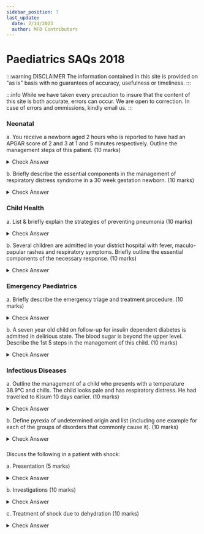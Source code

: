 ```yaml
---
sidebar_position: 7
last_update:
  date: 2/14/2023
  author: MFD Contributors
---
```


# Paediatrics SAQs 2018

:::warning DISCLAIMER
The information contained in this site is provided on "as is" basis with no guarantees of accuracy, usefulness or timeliness.
:::

:::info
While we have taken every precaution to insure that the content of this site is both accurate, errors can occur. We are open to correction. In case of errors and ommissions, kindly email us.
:::

### Neonatal

a. You receive a newborn aged 2 hours who is reported to have had an APGAR score of 2 and 3 at 1 and 5 minutes respectively. Outline the management steps of this patient. (10 marks)

<details>
  <summary>Check Answer</summary>
  APGAR less than 7 requires immediate action.
  <ul>
    <li>Prepare: equipment, room temp, prewarm radiant warmer</li>
    <li>Safety of self & patient</li>
    <li>Stimulate: dry & stimulate the baby with warm towel</li>
    <li>
      Is the baby term? Observe for crying, breathing(not laboured),
      good muscle tone?
    </li>
    <li>
      No to any one, immediate cord cutting, explain to the mother &
      transfer to radiant warmer
    </li>
    <li>
      Check if airway is clear. If secretions are visible, suction to
      clear.
    </li>
    <li>Position: put head to sniffing position</li>
    <li>
      Breathing: Look for chest rise, listen for breath sounds, feel
      for warm air for 5-10 seconds.
    </li>
    <li>
      Is baby breathing? If poor, gasping or no breathing: SHOUT FOR
      HELP! Start ventilation with ROOM AIR ensuring the chest rises
      at 40-60 breaths/min. After 1 min, check heart rate for 5-10
      secs at the umblicus{' '}
    </li>
    <li>
      Is heart rate greater than 60 bpm? If yes, continue ventilation
      for 1 min at 40-60 breaths/min
    </li>
    <li>
      If heart rate is less than 60 bpm, Connect 100% oxygen. Give 1
      EFFECTIVE breath for every 3 chest compressions for 1 min
    </li>
    <li>
      Reassess after ABC after 1 min. (Breathing & Circulation at the
      same time for 5-10secs).{' '}
    </li>
    <li>
      Repeat the cycle till regular breathing (RR greater than 30 bpm)
      + HR greater than 100 bpm where you initiate post-resuscitation
      care:
    </li>
    <ul>
      <li>Give oxygen via NRM & titrate against SpO2 (90-95)%</li>
      <li>IVF/EBM</li>
      <li>Blood sugars 2 after birth</li>
      <li>Keep warm & maintain at 36.5-37.5oC</li>
      <li>Essential newborn care: Vitamin K, TEO, cord care</li>
      <li>Treat infection if indicated</li>
      <li>Family centred care</li>
      <li>Ensure HIV risk is known</li>
    </ul>
  </ul>
</details>

b. Briefly describe the essential components in the management of respiratory distress syndrome in a 30 week gestation newborn. (10 marks)

<details>
  <summary>Check Answer</summary>
  <ul>
    <li>Supportive</li>
    <ul>
      <li>
        Keep warm & maintain neutral thermal environment. Reduces
        oxygen consumption
      </li>
      <li>Airway patency should be ensured for adequate flow</li>
      <li>Breathing: Provide CPAP or use Surfactant</li>
      <li>
        Circulation: Early initiation of feeds & maintence fluids
      </li>
      <li>
        Close monitoring of vitals & blood sugar. Hypotension is
        common in early RDS
      </li>
      <li>Drugs: Antibiotics, Caffeine </li>
    </ul>
    <li>Definitive management</li>
    <ul>
      <li>
        Prophylactic CPAP: 28-30 weeks or 1-1.3kgs. Initiated as soon
        as possible. For the newly born with good cardiac activity and
        breathing spontaneously, not in respiratory distress. Intended
        to avoid ventilation.
      </li>
      <li>
        Rescue CPAP: Above 30 weeks or greater than 1.3kgs. Initiated
        after trial of oxygen therapy. Neonate with increased work of
        breathing and SpO2 less than 90% on nasal prongs at 1L/min
      </li>
    </ul>
  </ul>
  Antenatal Corticosteroids promote fetal lung maturity and should be
  administered 1-7 days before birth or at 24-24 weeks gestation. Use
  of bethamethasone 12mg IM every 24 hrs twice or dexamethasone 6mg IM
  12 hours apart 4 doses. None is superior over the other.
</details>

### Child Health

a. List & briefly explain the strategies of preventing pneumonia (10 marks)

<details>
  <summary>Check Answer</summary>
<p>
Primary Prevention — intervening before health effects occur, through measures such as vaccinations, altering risky behaviours (poor eating habits, tobacco use), and banning substances known to be associated with a disease or health condition.
<ul>
  <li>vaccination, including use of vaccines against infection by Streptococcus pneumoniae and Haemophilus influenzae type b</li>
  <li>exclusive breastfeeding for the first six months of life </li>
  <li>improvement of nutrition and prevention of low birth weight</li>
  <li>control of indoor air pollution and provision of a healthy environment e.g. Cleaning of mould</li>
  <li>Improve ventilation in the house – opening windows and doors</li> 
</ul>
</p>
<p>
Secondary Prevention—screening to identify diseases in the earliest stages, before the onset of signs and symptoms, through measures such as mammography and regular blood pressure testing.
<ul>
  <li>Prevention and management of HIV infection.</li>
  <li>Provision of modified diet such as thickened liquids to people at risk of aspiration</li>
  <li>Tx of non-severe pneumonia - antibiotic tx</li>
</ul>
</p>
<p>
Tertiary Prevention—managing disease post diagnosis to slow or stop disease progression through measures such as chemotherapy, rehabilitation, and screening for complications.
<ul>
  <li>case management of pneumonia in the community, health centres and hospitals</li>
  <li>Tx of severe- O2 therapy; Mechanical ventilation</li>
  <li>Rehabilitation- Coz lungs are damaged teach patients to breath small volumes of air</li>
</ul>
</p>

</details>

b. Several children are admitted in your district hospital with fever, maculo-papular rashes and respiratory symptoms. Briefly outline the essential components of the necessary response. (10 marks)

<details>
  <summary>Check Answer</summary>
<p>Measles outbreak.</p>
<p>a.	Laboratory confirmation of the outbreak. Whenever possible, all suspected measles outbreaks should be confirmed by the laboratory to be due to measles virus infection. Laboratory confirmation involves the presence of measles-specific IgM antibodies</p>
<p>b.	Ensuring adequate clinical management of cases. Administration of vitamin A to children with measles has been shown to decrease both the severity of disease and the case-fatality rate, and WHO recommends that vitamin A be administered to all children with acute measles. One dose (50 000 IU for infants aged less than six months, 100 000 IU for infants aged 6–11 months, and 200 000 IU for children age more than 12 months) should be administered on the day of measles diagnosis, and one dose should be administered the following day. 
Supportive treatment should be provided for all cases, including additional fluids (such as oral rehydration solution) and antipyretics. Antibiotics should be used for cases complicated by otitis media or pneumonia, and nutritional therapy is indicated for children with malnutrition. Many children require four to eight weeks to fully recover their pre-measles nutritional status.
</p>
<p>c.	Intensifying surveillance and notification of suspected cases. At the health-facility level, measles surveillance should be intensified to actively seek additional cases. In this case, the following steps should be taken:
1. Investigate and collect data from each suspected case. Data collected should at minimum include (name, address, age, sex, date of rash onset, vaccination status, date of last vaccination and, if applicable, date of specimen collection).
2. Institute weekly reporting, regardless of frequency of reporting prior to the outbreak.
3. If possible, conduct regular calls or visits to schools, hospital emergency rooms and other health facilities, plus selected paediatricians for case finding, especially in urban areas. Health authorities and health facilities at all levels and in nearby jurisdictions should be notified of the outbreak and updated as frequently as possible. This will allow them to be on the look-out for increases in the number of suspected measles cases and to begin appropriate preventive actions in their areas
</p>
<p>d.	Assessing the risk of a large outbreak with high morbidity and mortality. Evaluate the susceptibility of the population and potential for spread both in the affected and neighbouring areas.</p>
<p>e.	Investigating a confirmed measles outbreak. 1. Collection of data. Data collection should be limited to obtaining basic information from each case (name, address, age, sex, immunization status, date of last vaccination, symptoms, date of rash onset, date of specimen collection, outcome), which should then be added to the line-listing. Any additional information on the population where the outbreak occurs that may shed light on the presence of risk factors for measles infection should, if possible, be obtained (e.g. available information on the HIV prevalence or nutritional status of the population). The data should be analysed rapidly to determine the extent and severity of the outbreak, vaccine effectiveness, potential risk factors for measles infection, and possible causes of the outbreak (e.g. vaccine failure or failure to vaccinate).
2. Describe the outbreak. 3. Analyse data using parameters such as attack rate, case fatality ratio. 4. Interpret Data</p>
<p>f.	Implementing control and preventive measures (including vaccination activities).
1. Managing cases and contacts to limit spread. Limiting contact to only immediate family members who have been vaccinated or have prior history of measles. In particular, avoid contact with infants or young unimmunized children in the household.
2. Conducting appropriate vaccination activities</p>
<p>g.	Ensuring effective community involvement and public awareness.</p>
<p></p>
</details>

### Emergency Paediatrics

a. Briefly describe the emergency triage and treatment procedure. (10 marks)

<details>
  <summary>Check Answer</summary>

</details>

b. A seven year old child on follow-up for insulin dependent diabetes is admitted in delirious state. The blood sugar is beyond the upper level. Describe the 1st 5 steps in the management of this child. (10 marks)

<details>
  <summary>Check Answer</summary>

</details>

### Infectious Diseases

a. Outline the management of a child who presents with a temperature 38.9°C and chills. The child looks pale and has respiratory distress. He had travelled to Kisum 10 days earlier. (10 marks)

<details>
  <summary>Check Answer</summary>

</details>

b. Define pyrexia of undetermined origin and list (including one example for each of the groups of disorders that commonly cause it). (10 marks)

<details>
  <summary>Check Answer</summary>

</details>

###

Discuss the following in a patient with shock:

a. Presentation (5 marks)

<details>
  <summary>Check Answer</summary>
  Hypovolemic shock refers to severely impaired circulation whereby all
  of the 4 below are present:
  <ul>
    <li>AVPU less than A</li>
    <li>Absent or weak pulse</li>
    <li>Prolonged capillary refilling more than 3 seconds</li>
    <li>Cold periphery with temperature gradient</li>
  </ul>
  plus
  <ul>
    <li>Sunken eyes</li>
    <li>Slow skin pinch more than 2 seconds</li>
  </ul>
</details>

b. Investigations (10 marks)

<details>
  <summary>Check Answer</summary>
  <ul>
    <li>
      CBC: decreased Hb in severe anemia, leukopenia or leukocytosis
      in sepsis
    </li>
    <li>Reticulocyte count</li>
    <li>PBF</li>
    <li>UECs: Increased BUN/Cr ratio, hypo/hypernatremia, AKI</li>
    <li>
      Septic workup: urinalysis, blood & urine cultures, CSF analysis
    </li>
    <li>Procalcitonin, ESR, CRP</li>
    <li>Lactate</li>
    <li>RBS: hypoglycemia</li>
    <li>LFTs</li>
    <li>
      Coagulation profile: DIC, acute traumatic coagulopathy, acute
      liver failure
    </li>
    <li>CXR: pneumonia suggests sepsis, pneumothorax</li>
  </ul>
</details>

c. Treatment of shock due to dehydration (10 marks)

<details>
  <summary>Check Answer</summary>

</details>
